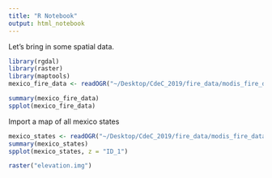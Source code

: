 ```yaml
---
title: "R Notebook"
output: html_notebook
---
```


Let's bring in some spatial data.

```r
library(rgdal)
library(raster)
library(maptools)
mexico_fire_data <- readOGR("~/Desktop/CdeC_2019/fire_data/modis_fire_data/","MODIS_C6_Central_America_7d")

summary(mexico_fire_data)
spplot(mexico_fire_data)
```


Import a map of all mexico states
```r
mexico_states <- readOGR("~/Desktop/CdeC_2019/fire_data/modis_fire_data/","MEX_adm1")
summary(mexico_states)
spplot(mexico_states, z = "ID_1")
```

```r
raster("elevation.img")
```

